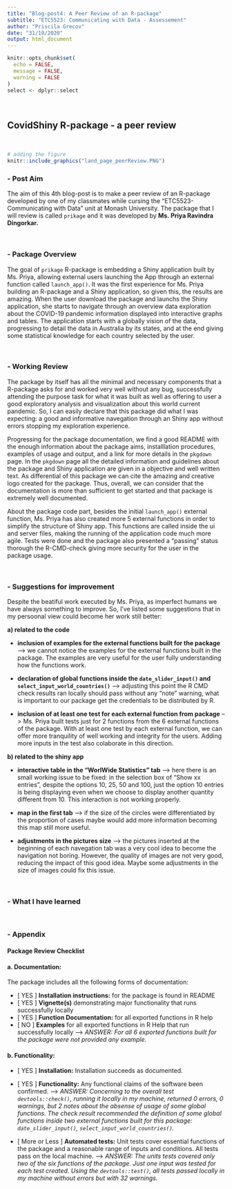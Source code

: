 ```yaml
---
title: "Blog-post4: A Peer Review of an R-package"
subtitle: "ETC5523: Communicating with Data - Assessement"
author: "Priscila Grecov"
date: "31/10/2020"
output: html_document
---
```


```r
knitr::opts_chunk$set(
  echo = FALSE,
  message = FALSE,
  warning = FALSE
)
select <- dplyr::select
```
<br>

## CovidShiny R-package - a peer review

<br>

```r
# adding the figure 
knitr::include_graphics("land_page_peerReview.PNG")
```

### - Post Aim
The aim of this 4th blog-post is to make a peer review of an R-package developed by one of my classmates while cursing the "ETC5523-Communicating with Data" unit at Monash University. The package that I will review is called `prikage` and it was developed by **Ms. Priya Ravindra Dingorkar.**

<br> 

### - Package Overview
The goal of `prikage` R-package is embedding a Shiny application built by Ms. Priya, allowing external users launching the App through an external function called `launch_app()`. It was the first experience for Ms. Priya building an R-package and a Shiny application, so given this, the results are amazing. When the user download the package and launchs the Shiny application, she starts to navigate through an overview data exploration about the COVID-19 pandemic information displayed into interactive graphs and tables. The application starts with a globally vision of the data, progressing to detail the data in Australia by its states, and at the end giving some statistical knowledge for each country selected by the user.

<br> 

### - Working Review
The package by itself has all the minimal and necessary components that a R-package asks for and worked very well without any bug, successfully attending the purpose task for what it was built as well as offering to user a good exploratory analysis and visualization about this world current pandemic. So, I can easily declare that this package did what I was expecting: a good and informative navegation through an Shiny app without errors stopping my exploration experience.

Progressing for the package documentation, we find a good README with the enough information about the package aims, installlation procedures, examples of usage and output, and a link for more details in the `pkgdown` page. In the `pkgdown` page all the detailed information and guidelines about the package and Shiny application are given in a objective and well written text. As differential of this package we can cite the amazing and creative logo created for the package. Thus, overall, we can consider that the documentation is more than sufficient to get started and that package is extremely well documented.

About the package code part, besides the initial `launch_app()` external function, Ms. Priya has also created more 5 external functions in order to simplify the structure of Shiny app. This functions are called inside the ui and server files, making the running of the application code much more agile. Tests were done and the package also presented a "passing" status thorough the R-CMD-check giving more security for the user in the package usage.

<br> 

### - Suggestions for improvement

Despite the beatiful work executed by Ms. Priya, as imperfect humans we have always something to improve. So, I've listed some suggestions that in my persoonal view could become her work still better:

**a) related to the code**

* **inclusion of examples for the external functions built for the package** --> we cannot notice the examples for the external functions built in the package. The examples are very useful for the user fully understanding how the functions work.

* **declaration of global functions inside the `date_slider_input()` and `select_input_world_countries()`** --> adjusting this point the R CMD check results ran locally should pass without any "note" warning, what is important to our package get the credentials to be distributed by R.

* **inclusion of at least one test for each external function from package** --> Ms. Priya built tests just for 2 functions from the 6 external functions of the package. With at least one test by each external function, we can offer more tranquility of well working and integrity for the users. Adding more inputs in the test also colaborate in this direction.


**b) related to the shiny app**

* **interactive table in the "WorlWide Statistics" tab** --> here there is an small working issue to be fixed: in the selection box of "Show xx entries", despite the options 10, 25, 50 and 100, just the option 10 entries is being displaying even when we choose to display another quantity different from 10. This interaction is not working properly.

* **map in the first tab** --> if the size of the circles were differentiated by the proportion of cases maybe would add more information becoming this map still more useful.

* **adjustments in the pictures size** --> the pictures inserted at the beginning of each navegation tab was a very cool idea to become the navigation not boring. However, the quality of images are not very good, reducing the impact of this good idea. Maybe some adjustments in the size of images could fix this issue.

<br> 

### - What I have learned 

<br> 

### - Appendix 

#### Package Review Checklist

#### a. Documentation:
The package includes all the following forms of documentation: 

- [ YES ] **Installation instructions:** for the package is found in README
- [ YES ] **Vignette(s)** demonstrating major functionality that runs successfully locally
- [ YES ] **Function Documentation:** for all exported functions in R help
- [ NO ] **Examples** for all exported functions in R Help that run successfully locally --> *ANSWER: For all 6 exported functions built for the package were not provided any example.*


#### b. Functionality: 

- [ YES ] **Installation:** Installation succeeds as documented. 

- [ YES ] **Functionality:** Any functional claims of the software been confirmed. --> *ANSWER:  Concerning to the overall test `devtools::check()`, running it locally in my machine, returned 0 errors, 0 warnings, but 2 notes about the absense of usage of some global functions. The check result recommended the definition of some global functions inside two external functions built for this package: `date_slider_input()`, `select_input_world_countries()`.* 

- [ More or Less ] **Automated tests:** Unit tests cover essential functions of the package
and a reasonable range of inputs and conditions. All tests pass on the local machine. --> *ANSWER: The units tests covered only two of the six functions of the package. Just one input was tested for each test created. Using the `devtools::test()`, all tests passed locally in my machine without errors but with 32 warnings.*




